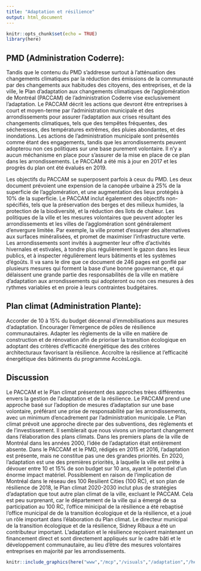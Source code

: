 ```yaml
---
title: "Adaptation et résilience"
output: html_document
---
```


```r
knitr::opts_chunk$set(echo = TRUE)
library(here)
```

## PMD (Administration Coderre): 

Tandis que le contenu du PMD s'addresse surtout à l'atténuation des changements climatiques par la réduction des émissions de la communauté par des changements aux habitudes des citoyens, des entreprises, et de la ville, le Plan d'adaptation aux changements climatiques de l'agglomération de Montréal (PACCAM) de l'administration Coderre vise exclusivement l'adaptation. Le PACCAM décrit les actions que devront être entreprises à court et moyen-terme par l'administration municipale et des arrondissements pour assurer l'adaptation aux crises résultant des changements climatiques, tels que des tempêtes fréquentes, des sécheresses, des températures extrêmes, des pluies abondantes, et des inondations. Les actions de l'administration municipale sont présentés comme étant des engagements, tandis que les arrondissements peuvent adopterou non ces politiques sur une base purement volontaire. Il n'y a aucun méchanisme en place pour s'assurer de la mise en place de ce plan dans les arrondissements. Le PACCAM a été mis à jour en 2017 et les progrès du plan ont été évalués en 2019.

Les objectifs du PACCAM se superposent parfois à ceux du PMD. Les deux document prévoient une expension de la canopée urbaine à 25% de la superficie de l'agglomération, et une augmentation des lieux protégés à 10% de la superficie. Le PACCAM inclut également des objectifs non-spécifiés, tels que la préservation des berges et des milieux humides, la protection de la biodiversité, et la réduction des îlots de chaleur. Les politiques de la ville et les mesures volontaires que peuvent adopter les arrondissements et les villes de l'agglomération sont généralement d'envergure limitée. Par exemple, la ville promet d'essayer des alternatives aux surfaces minéralisées, et promet de maximiser l'infrastructure verte. Les arrondissements sont invités à augmenter leur offre d'activités hivernales et estivales, à tondre plus régulièrement le gazon dans les lieux publics, et à inspecter régulièrement leurs bâtiments et les systèmes d'égoûts. Il va sans le dire que ce document de 246 pages est gonflé par plusieurs mesures qui forment la base d'une bonne gouvernance, et qui délaissent une grande partie des responsabilités de la ville en matière d'adaptation aux arrondissements qui adopteront ou non ces mesures à des rythmes variables et en proie à leurs contraintes budgétaires.

## Plan climat (Administration Plante): 

Accorder de 10 à 15% du budget décennal d'immobilisations aux mesures d'adaptation. Encourager l'émergence de pôles de résilience communautaires. Adapter les règlements de la ville en matière de construction et de rénovation afin de prioriser la transition écologique en adoptant des critères d'efficacité énergétique  des des critères architecturaux favorisant la résilience. Accroître la résilience at l'efficacité énergétique des bâtiments du programme AccèsLogis.

## Discussion

Le PACCAM et le Plan climat présentent des approches trèes différentes envers la gestion de l'adaptation et de la résilience. Le PACCAM prend une approche basé sur l'adoption de mesures d'adaptation sur une base volontaire, préférant une prise de responsabilité par les arrondissements, avec un minimum d'encadrement par l'administration municipale. Le Plan climat prévoit une approche directe par des subventions, des règlements et de l'investissement. Il semblerait que nous vivons un important changement dans l'élaboration des plans climats. Dans les premiers plans de la ville de Montréal dans les années 2000, l'idée de l'adaptation était entièrement absente. Dans le PACCAM et le PMD, rédigés en 2015 et 2016, l'adaptation est présente, mais ne constitue pas une des grandes priorités. En 2020, l'adaptation est une des premières priorités, à laquelle la ville est prête à dévouer entre 10 et 15% de son budget sur 10 ans, ayant le potentiel d'un énorme impact matériel. Possiblement en raison de l'implication de Montréal dans le réseau des 100 Resilient Cities (100 RC), et son plan de résilience de 2018, le Plan climat 2020-2030 inclut plus de stratégies d'adaptation que tout autre plan climat de la ville, excluant le PACCAM. Cela est peu surprenant, car le département de la ville qui a émergé de sa participation au 100 RC, l'office minicipal de la résilience a été rebaptisé l'office municipal de de la transition écologique et de la résilience, et a joué un rôle important dans l'élaboration du Plan climat. Le directeur municipal de la transition écologique et de la résilience, Sidney Ribaux a été un contributeur important. L'adaptation et le résilience reçoivent maintenant un financement direct et sont directement appliqués sur le cadre bâti et le développement communautaire, au lieu d'être des mesures volontaires entreprises en majorité par les arrondissements.

```r

knitr::include_graphics(here("www","/mcp","/visuals","/adaptation","/heat_island.jpg"))

```